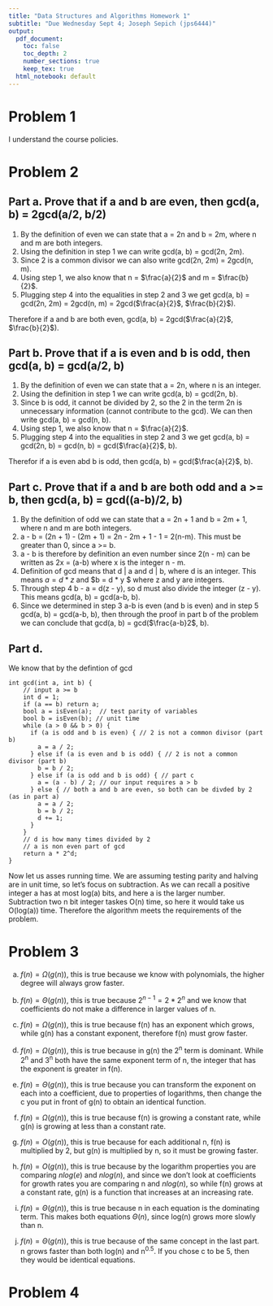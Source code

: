 ```yaml
---
title: "Data Structures and Algorithms Homework 1"
subtitle: "Due Wednesday Sept 4; Joseph Sepich (jps6444)"
output:
  pdf_document: 
    toc: false
    toc_depth: 2
    number_sections: true
    keep_tex: true
  html_notebook: default
---
```


# Problem 1

I understand the course policies.

\pagebreak

# Problem 2

## Part a. Prove that if a and b are even, then gcd(a, b) = 2gcd(a/2, b/2)

1. By the definition of even we can state that a = 2n and b = 2m, where n and m are both integers.
2. Using the definition in step 1 we can write gcd(a, b) = gcd(2n, 2m).
3. Since 2 is a common divisor we can also write gcd(2n, 2m) = 2gcd(n, m).
4. Using step 1, we also know that n = $\frac{a}{2}$ and m = $\frac{b}{2}$.
5. Plugging step 4 into the equalities in step 2 and 3 we get gcd(a, b) = gcd(2n, 2m) = 2gcd(n, m) = 2gcd($\frac{a}{2}$, $\frac{b}{2}$). 

Therefore if a and b are both even, gcd(a, b) = 2gcd($\frac{a}{2}$, $\frac{b}{2}$).

\pagebreak

## Part b. Prove that if a is even and b is odd, then gcd(a, b) = gcd(a/2, b)

1. By the definition of even we can state that a = 2n, where n is an integer.
2. Using the definition in step 1 we can write gcd(a, b) = gcd(2n, b).
3. Since b is odd, it cannot be divided by 2, so the 2 in the term 2n is unnecessary information (cannot contribute to the gcd). We can then write gcd(a, b) = gcd(n, b).
4. Using step 1, we also know that n = $\frac{a}{2}$.
5. Plugging step 4 into the equalities in step 2 and 3 we get gcd(a, b) = gcd(2n, b) = gcd(n, b) = gcd($\frac{a}{2}$, b).

Therefor if a is even abd b is odd, then gcd(a, b) = gcd($\frac{a}{2}$, b).

\pagebreak

## Part c. Prove that if a and b are both odd and a >= b, then gcd(a, b) = gcd((a-b)/2, b)

1. By the definition of odd we can state that a = 2n + 1 and b = 2m + 1, where n and m are both integers.
2. a - b = (2n + 1) - (2m + 1) = 2n - 2m + 1 - 1 = 2(n-m). This must be greater than 0, since a >= b.
3. a - b is therefore by definition an even number since 2(n - m) can be written as 2x = (a-b) where x is the integer n - m.
4. Definition of gcd means that d | a and d | b, where d is an integer. This means $a = d * z$ and $b = d * y $ where z and y are integers.
5. Through step 4 b - a = d(z - y), so d must also divide the integer (z - y). This means gcd(a, b) = gcd(a-b, b).
6. Since we determined in step 3 a-b is even (and b is even) and in step 5 gcd(a, b) = gcd(a-b, b), then through the proof in part b of the problem we can conclude that gcd(a, b) = gcd($\frac{a-b}2$, b).


\pagebreak

## Part d. 

We know that by the defintion of gcd

```{}
int gcd(int a, int b) {
    // input a >= b
    int d = 1;
    if (a == b) return a;
    bool a = isEven(a);  // test parity of variables
    bool b = isEven(b); // unit time
    while (a > 0 && b > 0) {
      if (a is odd and b is even) { // 2 is not a common divisor (part b)
        a = a / 2;
      } else if (a is even and b is odd) { // 2 is not a common divisor (part b)
        b = b / 2;
      } else if (a is odd and b is odd) { // part c
        a = (a - b) / 2; // our input requires a > b
      } else { // both a and b are even, so both can be divded by 2 (as in part a)
        a = a / 2;
        b = b / 2;
        d += 1;
      }
    }
    // d is how many times divided by 2
    // a is non even part of gcd
    return a * 2^d;
}
```

Now let us asses running time. We are assuming testing parity and halving are in unit time, so let's focus on subtraction. As we can recall a positive integer a has at most log(a) bits, and here a is the larger number. Subtraction two n bit integer taskes O(n) time, so here it would take us O(log(a)) time. Therefore the algorithm meets the requirements of the problem.

\pagebreak

# Problem 3

a) $f(n) = \Omega(g(n))$, this is true because we know with polynomials, the higher degree will always grow faster.

b) $f(n) = \Theta(g(n))$, this is true because $2^{n-1} = 2 * 2^n$ and we know that coefficients do not make a difference in larger values of n.

c) $f(n) = \Omega(g(n))$, this is true because f(n) has an exponent which grows, while g(n) has a constant exponent, therefore f(n) must grow faster.

d) $f(n) = \Omega(g(n))$, this is true because in g(n) the 2^n^ term is dominant. While 2^n^ and 3^n^ both have the same exponent term of n, the integer that has the exponent is greater in f(n).

e) $f(n) = \Theta(g(n))$, this is true because you can transform the exponent on each into a coefficient, due to properties of logarithms, then change the c you put in front of g(n) to obtain an identical function.

f) $f(n) = \Omega(g(n))$, this is true because f(n) is growing a constant rate, while g(n) is growing at less than a constant rate.

g) $f(n) = O(g(n))$, this is true because for each additional n, f(n) is multiplied by 2, but g(n) is multiplied by n, so it must be growing faster.

h) $f(n) = O(g(n))$, this is true because by the logarithm properties you are comparing $nlog(e)$ and $nlog(n)$, and since we don't look at coefficients for growth rates you are comparing n and $nlog(n)$, so while f(n) grows at a constant rate, g(n) is a function that increases at an increasing rate.

i) $f(n) = \Theta(g(n))$, this is true because n in each equation is the dominating term. This makes both equations $\Theta(n)$, since log(n) grows more slowly than n.

j) $f(n) = \Theta(g(n))$, this is true because of the same concept in the last part. n grows faster than both log(n) and n^0.5^. If you chose c to be 5, then they would be identical equations.

\pagebreak

# Problem 4
















